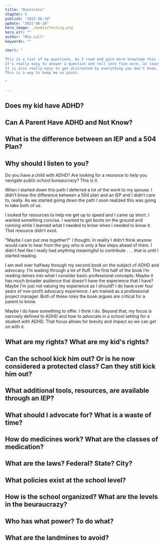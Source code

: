 ```yaml
---
title: "Questions"
chapter: 9
publish: "2022-06-18"
update: "2022-06-18"
hero_image: ./media/testing.png 
hero_alt: ""
author: "Rho Lall"
keywords: ""

short: "

This is a list of my questions. As I read and gain more knowlege this is a useful tool to remind me of how far I've come already. 
It's really easy to answer a question and roll into five more, at least for me.
It is also really easy to get distracted by everything you don't know, at least for me.
This is a way to keep me on point.

"

---
```



## Does my kid have ADHD?

## Can A Parent Have ADHD and Not Know?

## What is the difference between an IEP and a 504 Plan?

## Why should I listen to you?

Do you have a child with ADHD? Are looking for a resource to help you navigate public school bureaucracy? This is it.

When I started down this path I deferred a lot of the work to my spouse. I didn’t know the difference between a 504 plan and an IEP and I didn’t care to, really. As we started going down the path I soon realized this was going to take both of us.

I looked for resources to help me get up to speed and I came up short. I wanted something concise. I wanted to get boots on the ground and running while I learned what I needed to know when I needed to know it. That resource didn’t exist. 

"Maybe I can put one together?" I thought. In reality I didn’t think anyone would care to hear from the guy who is only a few steps ahead of them. I didn’t feel like I really had anything meaningful to contribute . . . that is until I started reading.

I am well over halfway through my second book on the subject of ADHD and advocacy. I’m wading through a lot of fluff. The first half of the book I’m reading delves into what I consider basic professional concepts. Maybe it has much broader audience that doesn't have the experience that I have? Maybe I'm just not valuing my experience as I should? I do have over four years of non-profit advocacy experience. I am trained as a professional project manager. Both of these roles the book argues are critical for a parent to know.

Maybe I do have something to offer. I think I do. Beyond that, my focus is narrowly defined to ADHD and how to advocate in a school setting for a student with ADHD. That focus allows for brevity and impact so we can get on with it.


## What are my rights? What are my kid's rights?

## Can the school kick him out? Or is he now considered a protected class? Can they still kick him out?

## What additional tools, resources, are available through an IEP?

## What should I advocate for? What is a waste of time?

## How do medicines work? What are the classes of medication? 

## What are the laws? Federal? State? City?

## What policies exist at the school level?

## How is the school organized? What are the levels in the beuraucrazy?

## Who has what power? To do what?

## What are the landmines to avoid?